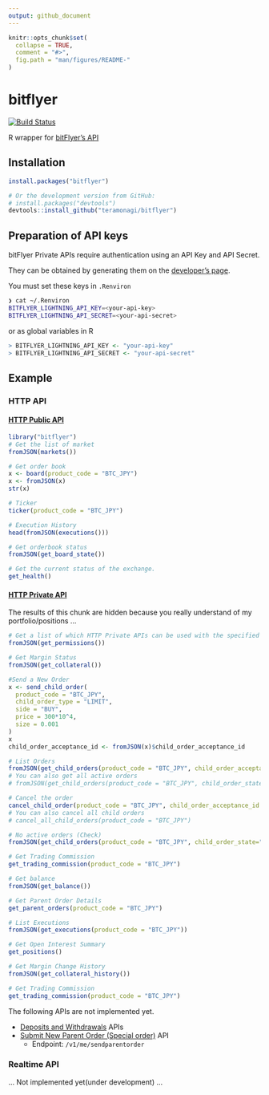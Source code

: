 ```yaml
---
output: github_document
---
```


<!-- README.md is generated from README.Rmd. Please edit that file -->

```r
knitr::opts_chunk$set(
  collapse = TRUE,
  comment = "#>",
  fig.path = "man/figures/README-"
)
```

# bitflyer 

[![Build Status](https://travis-ci.org/teramonagi/bitflyer.svg?branch=master)](https://travis-ci.org/teramonagi/bitflyer)

R wrapper for [bitFlyer's API](https://lightning.bitflyer.com/docs/api?lang=en)

## Installation

```r
install.packages("bitflyer")

# Or the development version from GitHub:
# install.packages("devtools")
devtools::install_github("teramonagi/bitflyer")
```

## Preparation of API keys
bitFlyer Private APIs require authentication using an API Key and API Secret. 

They can be obtained by generating them on the [developer's page](https://lightning.bitflyer.com/developer).

You must set these keys in `.Renviron`

```bash
❯ cat ~/.Renviron 
BITFLYER_LIGHTNING_API_KEY=<your-api-key>
BITFLYER_LIGHTNING_API_SECRET=<your-api-secret>
```
or as global variables in R

```r
> BITFLYER_LIGHTNING_API_KEY <- "your-api-key"
> BITFLYER_LIGHTNING_API_SECRET <- "your-api-secret"
```

## Example

### HTTP API
#### [HTTP Public API](https://lightning.bitflyer.com/docs/api?lang=en#http-public-api)

```r
library("bitflyer")
# Get the list of market
fromJSON(markets())

# Get order book
x <- board(product_code = "BTC_JPY")
x <- fromJSON(x)
str(x)

# Ticker 
ticker(product_code = "BTC_JPY")

# Execution History
head(fromJSON(executions()))

# Get orderbook status
fromJSON(get_board_state())

# Get the current status of the exchange.
get_health()
```

#### [HTTP Private API](https://lightning.bitflyer.com/docs/api?lang=en#http-private-api)


The results of this chunk are hidden because you really understand of my portfolio/positions ...

```r
# Get a list of which HTTP Private APIs can be used with the specified API key
fromJSON(get_permissions())

# Get Margin Status
fromJSON(get_collateral())

#Send a New Order
x <- send_child_order(
  product_code = "BTC_JPY", 
  child_order_type = "LIMIT", 
  side = "BUY", 
  price = 300*10^4, 
  size = 0.001
)
x
child_order_acceptance_id <- fromJSON(x)$child_order_acceptance_id

# List Orders
fromJSON(get_child_orders(product_code = "BTC_JPY", child_order_acceptance_id=child_order_acceptance_id))
# You can also get all active orders
# fromJSON(get_child_orders(product_code = "BTC_JPY", child_order_state="ACTIVE"))

# Cancel the order
cancel_child_order(product_code = "BTC_JPY", child_order_acceptance_id = child_order_acceptance_id)
# You can also cancel all child orders
# cancel_all_child_orders(product_code = "BTC_JPY")

# No active orders (Check)
fromJSON(get_child_orders(product_code = "BTC_JPY", child_order_state="ACTIVE"))

# Get Trading Commission
get_trading_commission(product_code = "BTC_JPY")

# Get balance
fromJSON(get_balance())

# Get Parent Order Details
get_parent_orders(product_code = "BTC_JPY")

# List Executions
fromJSON(get_executions(product_code = "BTC_JPY"))

# Get Open Interest Summary 
get_positions()

# Get Margin Change History
fromJSON(get_collateral_history())

# Get Trading Commission
get_trading_commission(product_code = "BTC_JPY")
```

The following APIs are not implemented yet.

- [Deposits and Withdrawals](https://lightning.bitflyer.com/docs?lang=en#get-crypto-assets-deposit-addresses) APIs
- [Submit New Parent Order (Special order)](https://lightning.bitflyer.com/docs?lang=en#submit-new-parent-order-special-order) API
  - Endpoint: `/v1/me/sendparentorder`

### Realtime API
... Not implemented yet(under development) ...

